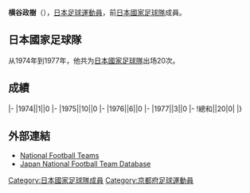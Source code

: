 {{Infobox football biography
|name=横谷政樹
|image=
|fullname=横谷政樹
|birth_date={{Birth date and age|1952|5|10}}
|cityofbirth=[[京都府|京都府]]
|countryofbirth=[[日本|日本]]
|height=1.71 m
|position=[[後衛_(足球)|後衛]]
|currentclub=
|years=1975-1983<br/>1984-1986
|clubs=[[柏雷素爾|日立]]<br/>[[橫濱飛翼|全日空]]
|caps(goals)=
|nationalyears=1974-1977
|nationalteam=[[日本國家足球隊|日本]]
|nationalcaps(goals)=20 (0)
}}
'''横谷政樹'''（{{Bd|1952年|5月10日||}}），[[日本|日本]][[足球|足球]][[運動員|運動員]]，前[[日本國家足球隊|日本國家足球隊]]成員。

==日本國家足球隊==
从1974年到1977年，他共为[[日本國家足球隊|日本國家足球隊]]出场20次。

==成績==
{{Football player national team statistics|JPN}}
|-
|1974||1||0
|-
|1975||10||0
|-
|1976||6||0
|-
|1977||3||0
|-
!總和||20|0|
|}

==外部連結==
{{Reflist}}
*[http://www.national-football-teams.com/v2/player.php?id=21621 National Football Teams] {{Wayback|url=http://www.national-football-teams.com/v2/player.php?id=21621 |date=20121016153357 }}
*[https://web.archive.org/web/20160319072943/http://www.japannationalfootballteam.com/en/players/yokotani_masaki.html Japan National Football Team Database]

{{Japan-sport-bio-stub}}
{{Soccer-player-stub}}
[[Category:日本國家足球隊成員|Category:日本國家足球隊成員]]
[[Category:京都府足球運動員|Category:京都府足球運動員]]